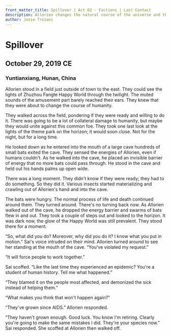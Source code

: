 ```yaml
---
front_matter_title: Spillover | Act 02 - Factions | Last Contact
description: Allorien changes the natural course of the universe and thinks a pandemic will help unite humanity against a common foe. 
author: Josie Troiani
---
```

# Spillover

## October 29, 2019 CE

### Yuntianxiang, Hunan, China

Allorien stood in a field just outside of town to the east. They could see the lights of Zhuzhou Fangte Happy World through the twilight. The muted sounds of the amusement part barely reached their ears. They knew that they were about to change the course of humanity.

They walked across the field, pondering if they were ready and willing to do it. There was going to be a lot of collateral damage to humanity, but maybe they would unite against this common foe. They took one last look at the lights of the theme park on the horizon; it would soon close. Not for the night, but for a long time.

He looked down as he entered into the mouth of a large cave hundreds of small bats exited the cave. They sensed the energies of Allorien, even if humans couldn't. As he walked into the cave, he placed an invisible barrier of energy that no more bats could pass through. He stood in the cave and held out his hands palms up open wide.

There was a long moment. They didn't know if they were ready; they had to do something. So they did it. Various insects started materializing and crawling out of Allorien's hand and into the cave.

The bats were hungry. The normal process of life and death continued around them. They turned around. There's no turning back now. As Allorien walked out of the cave, he dropped the energy barrier and swarms of bats flew in and out. They took a couple of steps out and looked to the horizon. It was dark now, the glow of the Happy World was still prevalent. They stood there for a moment.

“So, what did you do? Moreover, why did you do it? I know what you put in motion.” Sai's voice intruded on their mind. Allorien turned around to see her standing at the mouth of the cave. “You've violated my request.”

“It will force people to work together.”

Sai scoffed. “Like the last time they experienced an epidemic? You're a student of human history. Tell me what happened.”

“They blamed it on the people most affected, and demonized the sick instead of helping them.”

“What makes you think that won't happen again?”

“They've grown since AIDS.” Allorien responded.

“They haven't grown enough. Good luck. You know I'm retiring. Clearly you're going to make the same mistakes I did. They're your species now.” Sai responded. She scoffed at Allorien then walked off.
